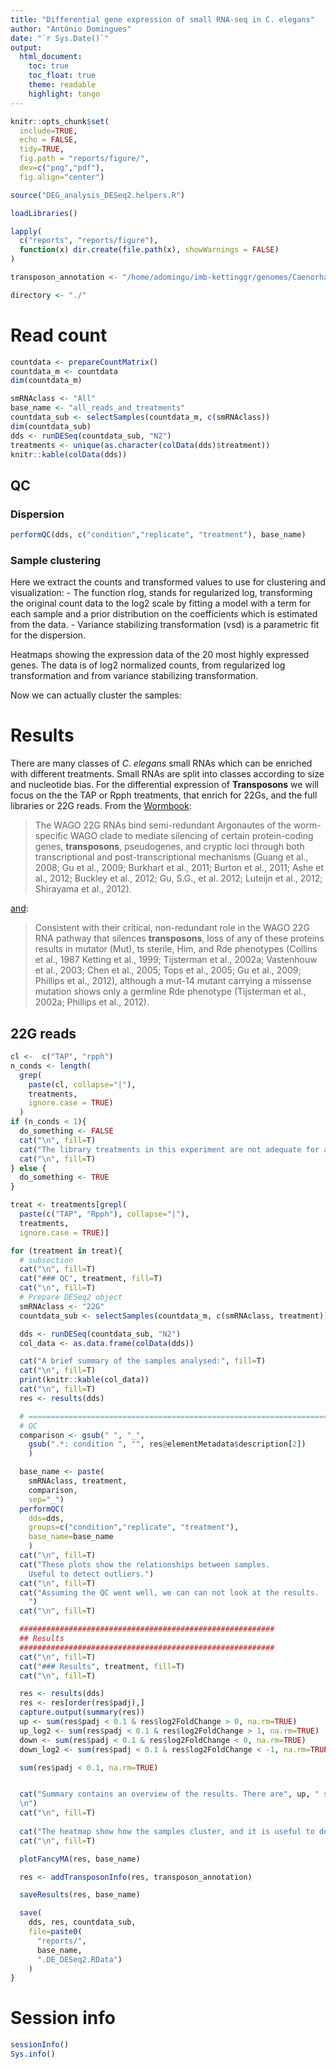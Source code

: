 ```yaml
---
title: "Differential gene expression of small RNA-seq in C. elegans"
author: "António Domingues"
date: "`r Sys.Date()`"
output:
  html_document:
    toc: true
    toc_float: true
    theme: readable
    highlight: tango
---
```



```r
knitr::opts_chunk$set(
  include=TRUE,
  echo = FALSE,
  tidy=TRUE,
  fig.path = "reports/figure/",
  dev=c("png","pdf"),
  fig.align="center")
```


```r
source("DEG_analysis_DESeq2.helpers.R")

loadLibraries()

lapply(
  c("reports", "reports/figure"),
  function(x) dir.create(file.path(x), showWarnings = FALSE)
)

```


```r
transposon_annotation <- "/home/adomingu/imb-kettinggr/genomes/Caenorhabditis_elegans/Ensembl/WBcel235/Annotation/Genes/WS255_transposon_info.txt"

directory <- "./"
```


# Read count

```r
countdata <- prepareCountMatrix()
countdata_m <- countdata
dim(countdata_m)

```

```r
smRNAclass <- "All"
base_name <- "all_reads_and_treatments"
countdata_sub <- selectSamples(countdata_m, c(smRNAclass))
dim(countdata_sub)
dds <- runDESeq(countdata_sub, "N2")
treatments <- unique(as.character(colData(dds)$treatment))
knitr::kable(colData(dds))
```


## QC

### Dispersion

```r
performQC(dds, c("condition","replicate", "treatment"), base_name)
```

### Sample clustering

Here we extract the counts and transformed values to use for clustering and visualization:
- The function rlog, stands for regularized log, transforming the original count data to the log2 scale by fitting a model with a term for each sample and a prior distribution on the coefficients which is estimated from the data.
-  Variance stabilizing transformation (vsd) is a parametric fit for the dispersion.


Heatmaps showing the expression data of the 20 most highly expressed genes. The data is of log2 normalized counts, from regularized log transformation  and from variance stabilizing transformation.

Now we can actually cluster the samples:


# Results

There are many classes of _C. elegans_ small RNAs which can be enriched with different treatments. Small RNAs are split into classes according to size and nucleotide bias. For the differential expression of **Transposons** we will focus on the the TAP or Rpph treatments, that enrich for 22Gs, and the full libraries or 22G reads. From the [Wormbook](http://www.wormbook.org/chapters/www_endoRNAipathwys/endoRNAipathwys.html#bib52):

> The WAGO 22G RNAs bind semi-redundant Argonautes of the worm-specific WAGO clade to mediate silencing of certain protein-coding genes, __transposons__, pseudogenes, and cryptic loci through both transcriptional and post-transcriptional mechanisms (Guang et al., 2008; Gu et al., 2009; Burkhart et al., 2011; Burton et al., 2011; Ashe et al., 2012; Buckley et al., 2012; Gu, S.G., et al. 2012; Luteijn et al., 2012; Shirayama et al., 2012). 

[and](http://www.wormbook.org/chapters/www_endoRNAipathwys/endoRNAipathwys.html#sec10):

> Consistent with their critical, non-redundant role in the WAGO 22G RNA pathway that silences __transposons__, loss of any of these proteins results in mutator (Mut), ts sterile, Him, and Rde phenotypes (Collins et al., 1987 Ketting et al., 1999; Tijsterman et al., 2002a; Vastenhouw et al., 2003; Chen et al., 2005; Tops et al., 2005; Gu et al., 2009; Phillips et al., 2012), although a mut-14 mutant carrying a missense mutation shows only a germline Rde phenotype (Tijsterman et al., 2002a; Phillips et al., 2012).


## 22G reads

```r
cl <-  c("TAP", "rpph")
n_conds <- length(
  grep(
    paste(cl, collapse="|"),
    treatments,
    ignore.case = TRUE)
  )
if (n_conds < 1){
  do_something <- FALSE
  cat("\n", fill=T)
  cat("The library treatments in this experiment are not adequate for an analysis of this RNA class.", paste(cl, collapse=" or "), "were expected.", fill=T)
  cat("\n", fill=T)
} else {
  do_something <- TRUE
}

```


```r
treat <- treatments[grepl(
  paste(c("TAP", "Rpph"), collapse="|"),
  treatments,
  ignore.case = TRUE)]

for (treatment in treat){
  # subsection
  cat("\n", fill=T)
  cat("### QC", treatment, fill=T)  
  cat("\n", fill=T)
  # Prepare DESeq2 object
  smRNAclass <- "22G"
  countdata_sub <- selectSamples(countdata_m, c(smRNAclass, treatment))

  dds <- runDESeq(countdata_sub, "N2")
  col_data <- as.data.frame(colData(dds))

  cat("A brief summary of the samples analysed:", fill=T)
  cat("\n", fill=T)
  print(knitr::kable(col_data))
  cat("\n", fill=T)
  res <- results(dds)

  # ==========================================================================
  # QC
  comparison <- gsub(" ", "_",
    gsub(".*: condition ", "", res@elementMetadata$description[2])
    )

  base_name <- paste(
    smRNAclass, treatment,
    comparison,
    sep="_")
  performQC(
    dds=dds,
    groups=c("condition","replicate", "treatment"),
    base_name=base_name
    )
  cat("\n", fill=T)
  cat("These plots show the relationships between samples.
    Useful to detect outliers.")
  cat("\n", fill=T)
  cat("Assuming the QC went well, we can can not look at the results.
    ")
  cat("\n", fill=T)

  #########################################################
  ## Results
  #########################################################
  cat("\n", fill=T)
  cat("### Results", treatment, fill=T)  
  cat("\n", fill=T)

  res <- results(dds)
  res <- res[order(res$padj),]
  capture.output(summary(res))
  up <- sum(res$padj < 0.1 & res$log2FoldChange > 0, na.rm=TRUE)
  up_log2 <- sum(res$padj < 0.1 & res$log2FoldChange > 1, na.rm=TRUE)
  down <- sum(res$padj < 0.1 & res$log2FoldChange < 0, na.rm=TRUE)
  down_log2 <- sum(res$padj < 0.1 & res$log2FoldChange < -1, na.rm=TRUE)

  sum(res$padj < 0.1, na.rm=TRUE)


  cat("Summary contains an overview of the results. There are", up, " significantly up-regulated genes and", down, "significantly down-regulated genes. If we consider only genes with more than a 2 fold change, then",  up_log2, "are up-regulated and", down_log2, "are down-regulated.
  \n")
  cat("\n", fill=T)
  
  cat("The heatmap show how the samples cluster, and it is useful to detect outliers. More informative is the MA plot which show the differentially expressed genes with an overview of the relation between fold-change and expression levels.\n")
  cat("\n", fill=T)

  plotFancyMA(res, base_name)

  res <- addTransposonInfo(res, transposon_annotation)

  saveResults(res, base_name)

  save(
    dds, res, countdata_sub,
    file=paste0(
      "reports/",
      base_name,
      ".DE_DESeq2.RData")
    )
}
```

# Session info

```r
sessionInfo()
Sys.info()
```